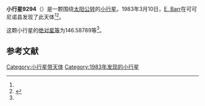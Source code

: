 {{Infobox planet
| bgcolour = #FFFFC0
| name = 9294
| symbol = 
| image = 
| caption = 
| discovery = yes
| discovery_ref = 
| discoverer = [[E._Barr|E. Barr]]
| discovery_site = [[可可尼诺县|可可尼诺县]] 
| discovered = 1983年3月10日
| designations = yes
| mp_name = 
| named_after = 
| alt_names = 1983 EV/ 1938 DB2 / 1974 EF / 1976 SZ10 / 1981 UL5
| mp_category = [[主带小行星|主带小行星]]
| orbit_ref = <ref name="a">[http://ssd.jpl.nasa.gov/sbdb.cgi?sstr=9294 9294] {{Wayback|url=http://ssd.jpl.nasa.gov/sbdb.cgi?sstr=9294 |date=20201124035011 }}，小行星數據庫瀏覽器（JPL Small-Body Database Browser）－[[美国国家航空航天局|美国国家航空航天局]]喷气推进实验室</ref>
| epoch = 2456400.5 (2013年4月18日更新)
| aphelion = {{convert|3.0270989|AU|km|3|abbr=on|lk=out}}
| perihelion = {{convert|2.4256679|AU|km|3|abbr=on}}
| semimajor = {{convert|2.7263834|AU|km|3|abbr=on}}
| eccentricity = 0.1102983
| period = 1644.291513 [[日|日]]<br />4.5[[儒略年|儒略年]]
| avg_speed = 
| inclination = 3.61669
| asc_node = 11.67414
| mean_anomaly = 
| arg_peri = 146.58789
| satellites = 
| physical_characteristics = yes
| dimensions = 
| mass = 
| density = 
| surface_grav = 
| escape_velocity = 
| sidereal_day = 
| axial_tilt = 
| pole_ecliptic_lat = 
| pole_ecliptic_lon = 
| albedo = 
| temperatures= 
| temp_name1 = 
| mean_temp_1 = 
| max_temp_1 = 
| temp_name2 = 
| max_temp_2 = 
| spectral_type = 
| abs_magnitude = 146.58789
}}

'''小行星9294'''（{{lang-en|9294}}）是一颗围绕[[太阳|太阳]][[公转|公转]]的[[小行星|小行星]]。1983年3月10日，[[E._Barr|E. Barr]]在可可尼诺县发现了此天体<ref name="a" /><ref>{{cite news|title=小行星列表|url=http://cfa-www.harvard.edu/iau/lists/NumberedMPs.txt|accessdate=2013-07-08|newspaper=哈佛大学|archive-date=2008-05-17|archive-url=https://web.archive.org/web/20080517010638/http://cfa-www.harvard.edu/iau/lists/NumberedMPs.txt|dead-url=no}}</ref>。

这颗小行星的[[绝对星等|绝对星等]]为146.58789等<ref name="a" />。

==参考文献==
{{reflist}}
{{Minor Planet Number|[[小行星9293|小行星9293]]|[[小行星9295|小行星9295]]}}

{{小天体}}

[[Category:小行星带天体|Category:小行星带天体]]
[[Category:1983年发现的小行星|Category:1983年发现的小行星]]

{{asteroid-stub}}